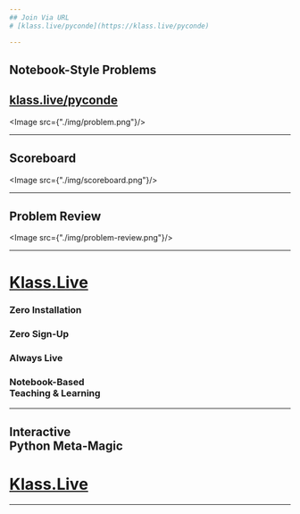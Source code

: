 ```yaml
---
## Join Via URL 
# [klass.live/pyconde](https://klass.live/pyconde)

---
```

## Notebook-Style Problems
## [klass.live/pyconde](https://klass.live/pyconde)

<Image src={"./img/problem.png"}/>

---
## Scoreboard

<Image src={"./img/scoreboard.png"}/>

---
<Invert> 

## Problem Review

<Image src={"./img/problem-review.png"}/>

</Invert> 

---
# [Klass.Live](https://klass.live)
### Zero Installation
### Zero Sign-Up
### Always Live 
### Notebook-Based <br/> Teaching & Learning

---
## Interactive <br/> Python Meta-Magic
# [Klass.Live](https://klass.live)

---

